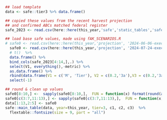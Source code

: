 ```r
## load template
data <- safe::tier3 %>% data.frame()

## copied these values from the recent harvest projection
## and confirmed ABCs matched federal register
safe_2023 <- read.csv(here::here(this_year,'safe','static_tables','safe_2023.csv'), header = FALSE) 

## load base safe values, made using fAK_SCENARIOS.R
# safe0 <- read.csv(here::here(this_year,'projection', '2024-06-06-exec_summ.csv')) %>% 
  safe0 <- read.csv(here::here(this_year,'projection', '2024-07-24-exec_summ_3yavg.csv')) %>% 
  # t()  %>% 
  data.frame() %>%
  bind_cols(safe_2023[4:14,],.) %>%
  select(V1, everything(),-metric) %>% 
  as.data.frame() %>%
  rbind(data.frame(V1 = c('M', 'Tier'), V2 = c(0.2,'3a'),V3 = c(0.2,'3a'),X2025 = c(0.2,'3a'),X2026 = c(0.2,'3a')),.) %>%
  select(-1)

## round & clean up values
safe0[8:10,] <-  sapply(safe0[8:10,],  FUN = function(x) format(round(as.numeric(x), 2), nsmall = 2))
safe0[c(3:7,11:13),] <- sapply(safe0[c(3:7,11:13),],  FUN = function(x) prettyNum(round(as.numeric(x)),big.mark=','))
data[1:13,2:5] <- safe0
safe::main_table(data, year=this_year, tier=3, c1, c2, c3)  %>% 
  flextable::fontsize(size = 9, part = "all")
  
```

